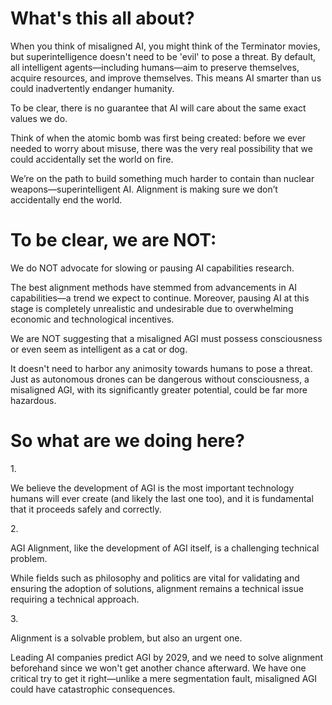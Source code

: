 
<div>
    <h1 className='font-serif md:text-5xl text-4xl'>What's this all about?</h1>
    <div className='pt-12 space-y-7'>
        <p>
            When you think of misaligned AI, you might think of the Terminator movies, but superintelligence doesn't need to be 'evil' to pose a threat. By default, all intelligent agents—including
            humans—aim to preserve themselves, acquire resources, and improve themselves. This means AI smarter than us could inadvertently endanger humanity.
        </p>
        <p>
            To be clear, there is <span className='font-bold'>no guarantee</span> that AI will care about the same exact values we do.
        </p>
        <p>Think of when the atomic bomb was first being created: before we ever needed to worry about misuse, there was the very real possibility that we could accidentally set the world on fire.</p>
        <p>We’re on the path to build something much harder to contain than nuclear weapons—superintelligent AI. Alignment is making sure we don’t accidentally end the world.</p>
    </div>
</div>

<div className='center-v space-y-5'>
    <h1 className='text-accent-600 uppercase tracking-[0.06rem] text-[0.85rem] pb-2'>To be clear, we are NOT:</h1>
    <div className='flex'>
        <span className='font-bold mr-5'>
            <XMarkIcon className='size-6' />
        </span>
        <div className='space-y-2'>
            <p>We do NOT advocate for slowing or pausing AI capabilities research.</p>
            <p>
                The best alignment methods have stemmed from advancements in AI capabilities—a trend we expect to continue. Moreover, pausing AI at this stage is completely unrealistic and undesirable due
                to overwhelming economic and technological incentives.
            </p>
        </div>
    </div>
    <div className='flex'>
        <span className='font-bold mr-5'>
            <XMarkIcon className='size-6' />
        </span>
        <div className='space-y-2'>
            <p>We are NOT suggesting that a misaligned AGI must possess consciousness or even seem as intelligent as a cat or dog.</p>
            <p>
                It doesn't need to harbor any animosity towards humans to pose a threat. Just as autonomous drones can be dangerous without consciousness, a misaligned AGI, with its significantly greater
                potential, could be far more hazardous.
            </p>
        </div>
    </div>
</div>

<div className='center-v space-y-5'>
    <div className='space-y-5'>
        <h1 className='text-accent-600 uppercase tracking-[0.06rem] text-[0.85rem] pb-2'>So what are we doing here?</h1>
        <div className='flex'>
            <span className='font-bold mr-2'>1.</span>
            <p>We believe the development of AGI is the most important technology humans will ever create (and likely the last one too), and it is fundamental that it proceeds safely and correctly.</p>
        </div>
        <div className='flex'>
            <span className='font-bold mr-2'>2.</span>
            <div className='space-y-2'>
                <p>AGI Alignment, like the development of AGI itself, is a challenging technical problem.</p>
                <p>While fields such as philosophy and politics are vital for validating and ensuring the adoption of solutions, alignment remains a technical issue requiring a technical approach.</p>
            </div>
        </div>
        <div className='flex'>
            <span className='font-bold mr-2'>3.</span>
            <div className='space-y-2'>
                <p>Alignment is a solvable problem, but also an urgent one. </p>
                <p>
                    Leading AI companies predict AGI by 2029, and we need to solve alignment beforehand since we won't get another chance afterward. We have one critical try to get it right—unlike a mere
                    segmentation fault, misaligned AGI could have catastrophic consequences.
                </p>
            </div>
        </div>
    </div>
</div>
